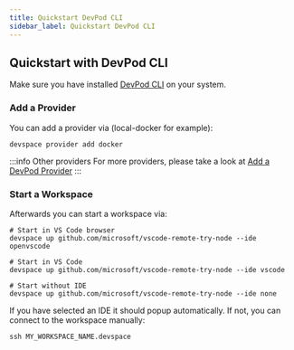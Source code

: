 ```yaml
---
title: Quickstart DevPod CLI
sidebar_label: Quickstart DevPod CLI
---
```



## Quickstart with DevPod CLI

Make sure you have installed [DevPod CLI](./install.mdx#optional-install-devspace-cli) on your system.

### Add a Provider

You can add a provider via (local-docker for example):

```
devspace provider add docker
```

:::info Other providers
For more providers, please take a look at [Add a DevPod Provider](../managing-providers/add-provider.mdx)
:::

### Start a Workspace

Afterwards you can start a workspace via:

```
# Start in VS Code browser
devspace up github.com/microsoft/vscode-remote-try-node --ide openvscode

# Start in VS Code
devspace up github.com/microsoft/vscode-remote-try-node --ide vscode

# Start without IDE
devspace up github.com/microsoft/vscode-remote-try-node --ide none
```

If you have selected an IDE it should popup automatically. If not, you can connect to the workspace manually:

```
ssh MY_WORKSPACE_NAME.devspace
```
